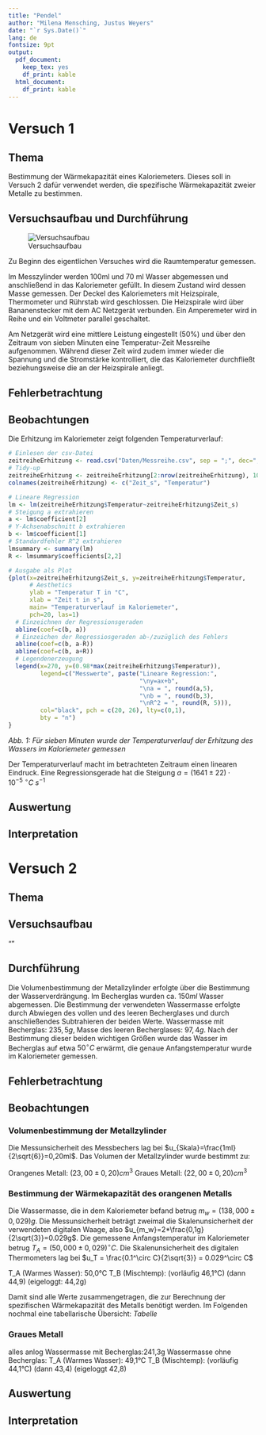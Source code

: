 ```yaml
---
title: "Pendel"
author: "Milena Mensching, Justus Weyers"
date: "`r Sys.Date()`"
lang: de
fontsize: 9pt
output:
  pdf_document: 
    keep_tex: yes
    df_print: kable
  html_document:
    df_print: kable
---
```


# Versuch 1

## Thema

Bestimmung der Wärmekapazität eines Kaloriemeters. 
Dieses soll in Versuch 2 dafür verwendet werden, die spezifische Wärmekapazität zweier Metalle zu bestimmen.

## Versuchsaufbau und Durchführung

![Versuchsaufbau]("Bilder/Versuchsaufbau.png")

Zu Beginn des eigentlichen Versuches wird die Raumtemperatur gemessen.

Im Messzylinder werden 100ml und 70 ml Wasser abgemessen und anschließend in das Kaloriemeter gefüllt.
In diesem Zustand wird dessen Masse gemessen.
Der Deckel des Kaloriemeters mit Heizspirale, Thermometer und Rührstab wird geschlossen. 
Die Heizspirale wird über Bananenstecker mit dem AC Netzgerät verbunden. 
Ein Amperemeter wird in Reihe und ein Voltmeter parallel geschaltet.

Am Netzgerät wird eine mittlere Leistung eingestellt (50%) und über den Zeitraum von sieben Minuten eine Temperatur-Zeit Messreihe aufgenommen. 
Während dieser Zeit wird zudem immer wieder die Spannung und die Stromstärke kontrolliert, die das Kaloriemeter durchfließt beziehungsweise die an der Heizspirale anliegt.

## Fehlerbetrachtung

## Beobachtungen
Die Erhitzung im Kaloriemeter zeigt folgenden Temperaturverlauf:
```r
# Einlesen der csv-Datei
zeitreiheErhitzung <- read.csv("Daten/Messreihe.csv", sep = ";", dec=",")
# Tidy-up
zeitreiheErhitzung <- zeitreiheErhitzung[2:nrow(zeitreiheErhitzung), 10:11]
colnames(zeitreiheErhitzung) <- c("Zeit_s", "Temperatur")

# Lineare Regression
lm <- lm(zeitreiheErhitzung$Temperatur~zeitreiheErhitzung$Zeit_s)
# Steigung a extrahieren
a <- lm$coefficient[2]
# Y-Achsenabschnitt b extrahieren
b <- lm$coefficient[1]
# Standardfehler R^2 extrahieren
lmsummary <- summary(lm)
R <- lmsummary$coefficients[2,2]

# Ausgabe als Plot
{plot(x=zeitreiheErhitzung$Zeit_s, y=zeitreiheErhitzung$Temperatur,
      # Aesthetics
      ylab = "Temperatur T in °C",
      xlab = "Zeit t in s",
      main= "Temperaturverlauf im Kaloriemeter",
      pch=20, las=1)
  # Einzeichnen der Regressionsgeraden
  abline(coef=c(b, a))
  # Einzeichen der Regressiosgeraden ab-/zuzüglich des Fehlers
  abline(coef=c(b, a-R))
  abline(coef=c(b, a+R))
  # Legendenerzeugung
  legend(x=270, y=(0.98*max(zeitreiheErhitzung$Temperatur)), 
         legend=c("Messwerte", paste("Lineare Regression:",
                                     "\ny=ax+b",
                                     "\na = ", round(a,5), 
                                     "\nb = ", round(b,3),
                                     "\nR^2 = ", round(R, 5))),
         col="black", pch = c(20, 26), lty=c(0,1),
         bty = "n")
}
```
*Abb. 1: Für sieben Minuten wurde der Temperaturverlauf der Erhitzung des Wassers im Kaloriemeter gemessen*

Der Temperaturverlauf macht im betrachteten Zeitraum einen linearen Eindruck.
Eine Regressionsgerade hat die Steigung $a=(1641\pm 22)\cdot 10^{-5}\ ^{\circ} C\ s^{-1}$

## Auswertung

## Interpretation


# Versuch 2

## Thema

## Versuchsaufbau
""

## Durchführung
Die Volumenbestimmung der Metallzylinder erfolgte über die Bestimmung der Wasserverdrängung.
Im Becherglas wurden ca. $150ml$ Wasser abgemessen.
Die Bestimmung der verwendeten Wassermasse erfolgte durch Abwiegen des vollen und des leeren Becherglases und durch anschließendes Subtrahieren der beiden Werte.
Wassermasse mit Becherglas: $235,5g$, Masse des leeren Becherglases: $97,4g$.
Nach der Bestimmung dieser beiden wichtigen Größen wurde das Wasser im Becherglas auf etwa $50^\circ C$ erwärmt, die genaue Anfangstemperatur wurde im Kaloriemeter gemessen.

## Fehlerbetrachtung

## Beobachtungen

### Volumenbestimmung der Metallzylinder

Die Messunsicherheit des Messbechers lag bei $u_{Skala}=\frac{1ml}{2\sqrt{6}}=0,20ml$.
Das Volumen der Metallzylinder wurde bestimmt zu:

Orangenes Metall: $(23,00\pm0,20)cm^3$
Graues Metall: $(22,00\pm0,20)cm^3$

### Bestimmung der Wärmekapazität des orangenen Metalls

Die Wassermasse, die in dem Kaloriemeter befand betrug $m_w=(138,000\pm0,029)g$.
Die Messunsicherheit beträgt zweimal die Skalenunsicherheit der verwendeten digitalen Waage, also $u_{m_w}=2*\frac{0,1g}{2\sqrt{3}}=0.029g$.
Die gemessene Anfangstemperatur im Kaloriemeter betrug $T_A=(50,000\pm 0,029)^\circ C$.
Die Skalenunsicherheit des digitalen Thermometers lag bei $u_T = \frac{0.1^\circ C}{2\sqrt{3}} = 0.029^\circ C$

T_A (Warmes Wasser):  50,0°C
T_B (Mischtemp): (vorläufig 46,1°C) (dann 44,9) (eigeloggt: 44,2g)

Damit sind alle Werte zusammengetragen, die zur Berechnung der spezifischen Wärmekapazität des Metalls benötigt werden.
Im Folgenden nochmal eine tabellarische Übersicht:
*Tabelle*


### Graues Metall
alles anlog
Wassermasse mit Becherglas:241,3g
Wassermasse ohne Becherglas:
T_A (Warmes Wasser):  49,1°C
T_B (Mischtemp): (vorläufig 44,1°C) (dann 43,4) (eigeloggt 42,8)

## Auswertung

## Interpretation